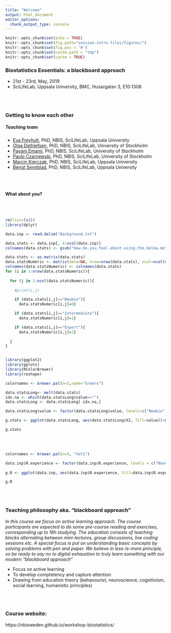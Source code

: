```yaml
---
title: "Welcome"
output: html_document
editor_options: 
  chunk_output_type: console
---
```


```r
knitr::opts_chunk$set(echo = TRUE)
knitr::opts_chunk$set(fig.path="session-intro-files/figures/")
knitr::opts_chunk$set(fig.pos = 'H')
knitr::opts_chunk$set(cache.path = "tmp")
knitr::opts_chunk$set(cache = TRUE)
```

### Biostatistics Essentials: a blackboard approach
- 21st - 23rd, May, 2019
- SciLifeLab, Uppsala University, BMC, Husargatan 3, E10:1308

<br/><br/>

### Getting to know each other

##### Teaching team
- [Eva Freyhult][eva], PhD, NBIS, SciLifeLab, Uppsala University
- [Olga Dethlefsen][olga], PhD, NBIS, SciLifeLab, University of Stockholm
- [Payam Emami][payam], PhD, NBIS, SciLifeLab, University of Stockholm
- [Paulo Czarnewski][paulo], PhD, NBIS, SciLifeLab, University of Stockholm
- [Marcin Kierczak][marcin], PhD, NBIS, SciLifeLab, Uppsala University
- [Bengt Sennblad][bengt], PhD, NBIS, SciLifeLab, Uppsala University

<br/><br/>

#### What about you? 

<br/><br/>
```r

rm(list=ls())
library(dplyr)

data.inp <- read.delim("Background.txt")


```


```r

data.stats <- data.inp[, 4:ncol(data.inp)]
colnames(data.stats) <- gsub("How.do.you.feel.about.using.the.below.methods...", "", colnames(data.stats))

data.stats <- as.matrix(data.stats)
data.statsNumeric <- matrix(data=NA, nrow=nrow(data.stats), ncol=ncol(data.stats))
colnames(data.statsNumeric) <- colnames(data.stats)
for (i in 1:nrow(data.statsNumeric)){
  
  for (j in 1:ncol(data.statsNumeric)){
    
    #print(i,j)

    if (data.stats[i,j]=="Newbie"){
      data.statsNumeric[i,j]=0}

    if (data.stats[i,j]=="Intermediate"){
      data.statsNumeric[i,j]=1}

    if (data.stats[i,j]=="Expert"){
      data.statsNumeric[i,j]=2}
    
  }
}


library(ggplot2)
library(gplots)
library(RColorBrewer)
library(reshape)

colornames <- brewer.pal(n=3,name="Greens")

data.statsLong<- melt(data.stats)
idx.na <- which(data.statsLong$value=="")
data.statsLong <- data.statsLong[-idx.na,]

data.statsLong$value <- factor(data.statsLong$value, levels=c("Newbie", "Intermediate", "Expert"))

g.stats <- ggplot(data.statsLong, aes(data.statsLong$X2, fill=value))+geom_bar() + coord_flip() + xlab("") + scale_fill_manual(values=c("springgreen", "springgreen3", "springgreen4")) +  theme(legend.position="top") + theme(legend.title = element_blank()) + ylab("") + theme(legend.spacing.x = unit(0.2, 'cm')) + theme(panel.background = element_rect(fill = "white"))  + ggtitle("Statistics experience")

g.stats


```

<br/><br/>
```r

colornames <- brewer.pal(n=4, "Set1")

data.inp$R.experience <- factor(data.inp$R.experience, levels = c("None", "Beginner", "Intermediate", "Advanced"))
  
g.R <- ggplot(data.inp, aes(data.inp$R.experience, fill=data.inp$R.experience))+geom_bar(width = 0.5) + xlab("") + theme(legend.position="top") + theme(legend.title = element_blank()) + ylab("") + theme(legend.spacing.x = unit(0.2, 'cm')) + theme(panel.background = element_rect(fill = "white")) + scale_fill_manual(values=colornames) + ggtitle("R experience")

g.R

```





[eva]: https://nbis.se/about/staff/eva-freyhult/
[olga]: https://nbis.se/about/staff/olga-dethlefsen/
[payam]: https://nbis.se/about/staff/payam-emami/
[paulo]: https://nbis.se/about/staff/paulo-czarnewski/
[marcin]: https://nbis.se/about/staff/marcin-kierczak/
[bengt]: https://nbis.se/about/staff/bengt-sennblad/




<br/><br/>

### Teaching philosophy aka. "blackboard approach"

_In this course we focus on active learning approach. The course participants are expected to do some pre-course reading and exercises, corresponding up to 16h studying. The education consists of teaching blocks alternating between mini-lectures, group discussions, live coding sessions etc. A special focus is put on understanding basic concepts by solving problems with pen and paper. We believe in less-is-more principle, so be ready to say no to digital exhaustion to truly learn something with our modern “blackboard approach”_


- Focus on active learning
- To develop comptetency and capture attention
- Drawing from education theory (behavourist, neuroscience, cognitivism, social learning, humanistic principles)


<br/><br/>

### Course website:
https://nbisweden.github.io/workshop-biostatistics/


